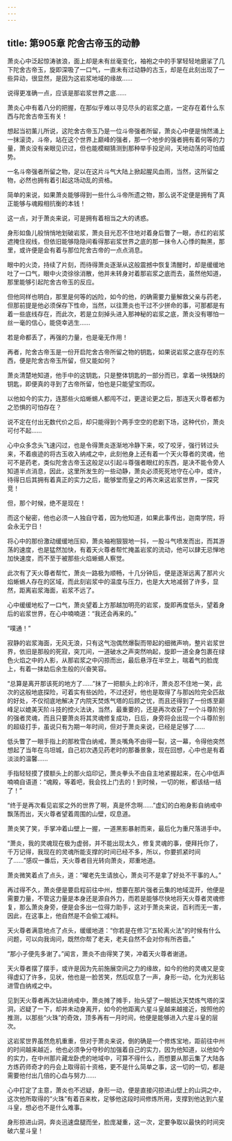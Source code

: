 ```yaml
---
---
---
```

title: 第905章 陀舍古帝玉的动静
---



萧炎心中泛起惊涛骇浪，面上却是未有丝毫变化，袖袍之中的手掌轻轻地磨挲了几下陀舍古帝玉，旋即深吸了一口气，一直未有过动静的古玉，却是在此刻出现了一些异动，很显然，是因为这岩浆地域的缘故……

说得更准确一点，应该是那岩浆世界之底……

萧炎心中有着八分的把握，在那似乎难以寻见尽头的岩浆之底，一定存在着什么东西与陀舍古帝玉有关！

想起当初薰儿所说，这陀舍古帝玉乃是一位斗帝强者所留，萧炎心中便是悄然涌上一抹滚烫，斗帝，站在这个世界上巅峰的强者，那一个地步的强者拥有着何等的力量，萧炎没有亲眼见识过，但也能模糊猜测到那种举手投足间，天地动荡的可怕威势。

一名斗帝强者所留之物，足以在这片斗气大陆上掀起腥风血雨，当然，这所留之物，必然也拥有着引起这场动乱的资格。

简单的来说，如果萧炎能够得到一些什么斗帝所遗之物，那么说不定便是拥有了真正能够与魂殿相抗衡的本钱！

这一点，对于萧炎来说，可是拥有着相当之大的诱惑。

身形如鱼儿般悄悄地划破岩浆，萧炎目光忍不住地对着身后瞥了一眼，赤红的岩浆遮掩住视线，但依旧能够隐隐间看得那岩浆世界之底的那一抹令人心悸的黝黑，那里，或许便是会有着与那位陀舍古帝的一点点消息。

眼中的火烫，持续了片刻，而待得萧炎逐渐从这般震撼中恢复清醒时，却是缓缓地吐了一口气，眼中火烫徐徐消散，他并未转身对着那岩浆之底而去，虽然他知道，那里能够引起陀舍古帝玉的反应。

但他同样也明白，那里是何等的凶险，如今的他，的确需要力量解救父亲与药老，但那前提是他必须保存下性命，当然，以往萧炎也干过不少拼命的事，可那都是有着一些底线存在，而此次，若是立刻掉头进入那神秘的岩浆之底，萧炎没有哪怕一丝一毫的信心，能侥幸逃生……

若是命都丢了，再强的力量，也是毫无作用！

再者，陀舍古帝玉是一份开启陀舍古帝所留之物的钥匙，如果说岩浆之底存在的东西，便是陀舍古帝玉所留，但又能如何？

萧炎清楚地知道，他手中的这钥匙，只是整体钥匙的一部分而已，拿着一块残缺的钥匙，即便真的寻到了古帝所留，怕也是只能望宝而叹。

以他如今的实力，连那些火焰蜥蜴人都闯不过，更遑论更之后，那连天火尊者都为之恐惧的可怕存在？

说不定在付出无数代价之后，却只能得到个两手空空的悲剧下场，这种代价，萧炎可付不起……

心中众多念头飞速闪过，也是令得萧炎逐渐地冷静下来，咬了咬牙，强行转过头来，不着痕迹的将古玉收入纳戒之中，此刻他身上还有着一个天火尊者的灵魂，他可不是药老，类似陀舍古帝玉这般足以引起斗尊强者眼红的东西，是决不能令旁人知道半点消息，因此，这里所发生的一些动静，萧炎必须死死地守在心中，或许，待得日后其拥有着真正的实力之后，能够堂而皇之的再次来这岩浆世界，一探究竞！

但，那个时候，绝不是现在！

而这个秘密，他也必须一人独自守着，因为他知道，如果此事传出，迦南学院，将会永无宁日！

将心中的那份激动缓缓地压抑，萧炎袖袍狠狠地一抖，一股斗气喷发而出，而其游荡的速度，也是猛然加快，有着天火尊者帮忙掩盖岩浆的流动，他可以肆无忌惮地加快速度，而不至于被那些火焰蜥蜴人察觉。

此次有了天火尊者帮忙，萧炎一路极为顺畅，十几分钟后，便是逐渐远离了那片火焰蜥蜴人存在的区域，而此刻岩浆中的温度与压力，也是大大地减弱了许多，显然，距离岩浆海面，岩浆不远了。

心中缓缓地松了一口气，萧炎望着上方那越加明亮的岩浆，旋即再度低头，望着身后的岩浆世界，在心中喃喃道：“我还会再来的。”

“噗通！”

寂静的岩浆海面，无风无浪，只有这气泡偶然爆裂而带起的细微声响，整片岩浆世界，依旧是那般的死寂，突兀间，一道破水之声突然响起，旋即一道全身包裹在绿色火焰之中的人影，从那岩浆之中闪掠而出，最后悬浮在半空上，喘着气的脸庞上，有着一抹劫后余生般的兴奋笑容。

“总算是离开那该死的地方了……”抹了一把额头上的冷汗，萧炎忍不住地一笑，此次的这般地底探险，可着实有些凶险，不过还好，他也是取得了与那凶险完全匹敌的好处，不仅彻底地解决了内院天焚炼气塔的后顾之忧，而且还得到了一份炼至巅峰足以媲美天阶斗技的控火法诀，当然，最重要的，还是再次收获了一个斗尊阶别的强者灵魂，而且只要萧炎将其灵魂修复成功，日后，身旁将会出现一个斗尊阶别的超级打手，虽说只有为期一年时间，但对于萧炎来说，已经是足够了……

低头瞥了一眼手指上的那枚雪白纳戒，萧炎嘴角不由得一裂，这一幕，令得他突然想起了当年在乌坦城，自己初次遇见药老时的那番景象，现在回想，心中也是有着淡淡的温馨……

手指轻轻摸了摸额头上的那火焰印记，萧炎拳头不由自主地紧握起来，在心中低声喃喃自语道：“魂殿，等着吧，我会找上门去的！到时候，一切的帐，都该结一结了！”

“终于是再次看见岩浆之外的世界了啊，真是怀念啊……”虚幻的白袍身影自纳戒中飘荡而出，天火尊者望着周围的山壁，叹息道。

萧炎笑了笑，手掌冲着山壁上一握，一道黑影暴射而来，最后化为重尺落进手中。

“萧炎，我的灵魂现在极为虚弱，并不能出现太久，修复灵魂的事，便拜托你了，千万记得，我现在的灵魂所能支撑的时间已经不多，所以，你要抓紧时间了……”感叹一番后，天火尊者目光转向萧炎，郑重地道。

萧炎微笑着点了点头，道：“曜老先生请放心，萧炎可不是拿了好处不干事的人。”

再过得不久，萧炎便是要启程前往中州，想要在那片强者云集的地域混开，他便是需要力量，不管这力量是本身还是源自外力，而若是能够尽快地将天火尊者灵魂修复，那么萧炎身旁，便是会多出一位得力助手，这对于萧炎来说，百利而无一害，因此，在这事上，他自然是不会偷工减料。

天火尊者满意地点了点头，缓缓地道：“你若是在修习“五轮离火法”的时候有什么问题，可以向我询问，既然你帮了老夫，老夫自然不会对你有所吝啬。”

“那小子便先多谢了。”闻言，萧炎不由得笑了笑，冲着天火尊者谢道。

天火尊者摆了摆手，或许是因为先前施展空间之力的缘故，如今的他的灵魂又是变得虚幻了许多，见状，他也是一脸苦笑，然后叹息了一声，身形一动，化为光影钻进雪白纳戒之中。

见到天火尊者再次钻进纳戒中，萧炎摊了摊手，抬头望了一眼抵达天焚炼气塔的深洞，迟疑了一下，却并未动身离开，如今的他距离六星斗皇越来越接近，按照他的推测，以那些“火珠”的奇效，顶多再有一月时间，他便是能够进入六星斗皇的层次。

这岩浆世界虽然危机重重，但对于萧炎来说，倒的确是一个修炼宝地，距前往中州的时间越来越近，他也必须争分夺秒的加强着自己的实力，因为他知道，以他如今的实力，在中州那片藏龙卧虎的地域中，可算不得什么，而想要从那云集了大陆各方炼药师奇才的丹会上取得前十资格，更不是什么简单之事，这一切的一切，都是需要他付出几倍的心血与努力……

心中打定了主意，萧炎也不迟疑，身形一动，便是直接闪掠进山壁上的山洞之中，这次他所取得的“火珠”有着百来枚，足够他这段时间修炼所用，支撑到他达到六星斗皇，想必也不是什么难事。

身形掠进山洞，奔炎迅速盘腿而坐，脸庞凝重，这一次，定要争取以最快的时间突破六星斗皇！